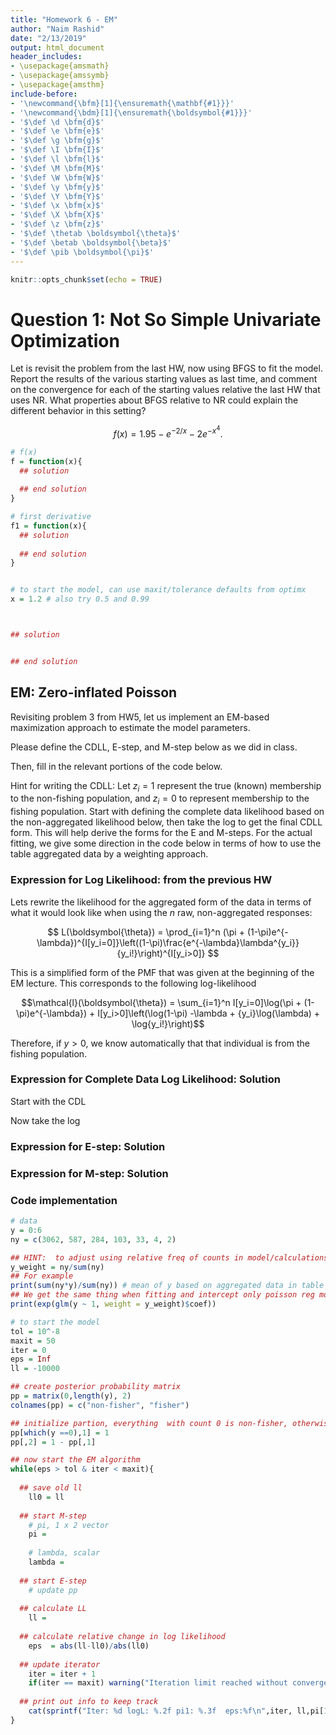 ```yaml
---
title: "Homework 6 - EM"
author: "Naim Rashid"
date: "2/13/2019"
output: html_document
header_includes:
- \usepackage{amsmath}
- \usepackage{amssymb}
- \usepackage{amsthm}
include-before:
- '\newcommand{\bfm}[1]{\ensuremath{\mathbf{#1}}}'
- '\newcommand{\bdm}[1]{\ensuremath{\boldsymbol{#1}}}'
- '$\def \d \bfm{d}$'
- '$\def \e \bfm{e}$'
- '$\def \g \bfm{g}$'
- '$\def \I \bfm{I}$'
- '$\def \l \bfm{l}$'
- '$\def \M \bfm{M}$'
- '$\def \W \bfm{W}$'
- '$\def \y \bfm{y}$'
- '$\def \Y \bfm{Y}$'
- '$\def \x \bfm{x}$'
- '$\def \X \bfm{X}$'
- '$\def \z \bfm{z}$'
- '$\def \thetab \boldsymbol{\theta}$'
- '$\def \betab \boldsymbol{\beta}$'
- '$\def \pib \boldsymbol{\pi}$'
---
```


```r
knitr::opts_chunk$set(echo = TRUE)
```



# Question 1:  Not So Simple Univariate Optimization

Let is revisit the problem from the last HW, now using BFGS to fit the model.  Report the results of the various starting values as last time, and comment on the convergence for each of the starting values relative the last HW that uses NR.  What properties about BFGS relative to NR could explain the different behavior in this setting? 

$$f(x) = 1.95 - e^{-2/x} - 2e^{-x^4}.$$

```r
# f(x)
f = function(x){
  ## solution
 
  ## end solution
}

# first derivative
f1 = function(x){
  ## solution
 
  ## end solution
}


# to start the model, can use maxit/tolerance defaults from optimx
x = 1.2 # also try 0.5 and 0.99



## solution


## end solution
```


## EM:  Zero-inflated Poisson 

Revisiting problem 3 from HW5, let us implement an EM-based maximization approach to estimate the model parameters.

Please define the CDLL, E-step, and M-step below as we did in class.   

Then, fill in the relevant portions of the code below. 

Hint for writing the CDLL:  Let $z_i = 1$ represent the true (known) membership to the non-fishing population, and $z_i = 0$ to represent membership to the fishing population.  Start with defining the complete data likelihood based on the non-aggregated likelihood below, then take the log to get the final CDLL form. This will help derive the forms for the E and M-steps.  For the actual fitting, we give some direction in the code below in terms of how to use the table aggregated data by a weighting approach. 

### Expression for Log Likelihood: from the previous HW

Lets rewrite the likelihood for the aggregated form of the data in terms of what it would look like when using the $n$ raw, non-aggregated responses:

$$ 
L(\boldsymbol{\theta}) = \prod_{i=1}^n (\pi + (1-\pi)e^{-\lambda})^{I[y_i=0]}\left((1-\pi)\frac{e^{-\lambda}\lambda^{y_i}}{y_i!}\right)^{I[y_i>0]}
$$

This is a simplified form of the PMF that was given at the beginning of the EM lecture. This corresponds to the following log-likelihood

$$\mathcal{l}(\boldsymbol{\theta}) = \sum_{i=1}^n I[y_i=0]\log(\pi + (1-\pi)e^{-\lambda}) + I[y_i>0]\left(\log(1-\pi) -\lambda + {y_i}\log(\lambda) + \log{y_i!}\right)$$

Therefore, if $y > 0$, we know automatically that that individual is from the fishing population.    


### Expression for Complete Data Log Likelihood: Solution

Start with the CDL


Now take the log


### Expression for E-step: Solution



### Expression for M-step: Solution



### Code implementation 

```r

# data 
y = 0:6
ny = c(3062, 587, 284, 103, 33, 4, 2)

## HINT:  to adjust using relative freq of counts in model/calculations when using aggregated data 
y_weight = ny/sum(ny) 
## For example
print(sum(ny*y)/sum(ny)) # mean of y based on aggregated data in table
## We get the same thing when fitting and intercept only poisson reg model, adjusting for relative freq of counts...
print(exp(glm(y ~ 1, weight = y_weight)$coef))

# to start the model
tol = 10^-8
maxit = 50
iter = 0
eps = Inf
ll = -10000

## create posterior probability matrix
pp = matrix(0,length(y), 2)
colnames(pp) = c("non-fisher", "fisher")

## initialize partion, everything  with count 0 is non-fisher, otherwise fisher
pp[which(y ==0),1] = 1
pp[,2] = 1 - pp[,1]

## now start the EM algorithm
while(eps > tol & iter < maxit){
  
  ## save old ll
    ll0 = ll
  
  ## start M-step
    # pi, 1 x 2 vector
    pi = 
    
    # lambda, scalar
    lambda = 
  
  ## start E-step
    # update pp
    
  ## calculate LL
    ll = 
      
  ## calculate relative change in log likelihood  
    eps  = abs(ll-ll0)/abs(ll0)
  
  ## update iterator
    iter = iter + 1
    if(iter == maxit) warning("Iteration limit reached without convergence")
  
  ## print out info to keep track
    cat(sprintf("Iter: %d logL: %.2f pi1: %.3f  eps:%f\n",iter, ll,pi[1],eps))
}

```











